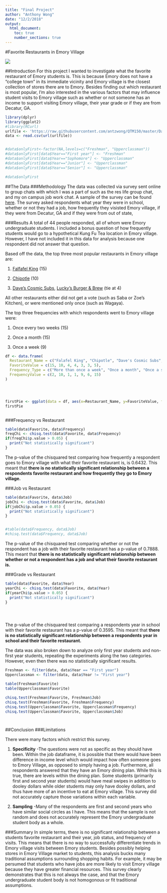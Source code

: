 ```yaml
---
title: "Final Project"
author: "Anthony Wong"
date: "12/2/2018"
output:
  html_document:
    toc: true
    number_sections: true
---
```

#Favorite Restaurants in Emory Village

![](https://whatnowatlanta.com/wp-content/media/2017/12/Slice-and-Pint-Emory-Village.png)

##Introduction
For this project I wanted to investigate what the favorite restaurant of Emory students is. This is because Emory does not have a "college town" in its immediate vicinity and Emory village is the closest collection of stores there are to Emory. Besides finding out which restaurant is most popular, I'm also interested in the various factors that may influence student visits to Emory village such as whether or not someone has an income to support visiting Emory village, their year grade or if they are from Decatur, GA. 


```r
library(dplyr)
library(ggplot2)
#library(RCurl)
urlfile <- 'https://raw.githubusercontent.com/antzwong/QTM150/master/Data.csv'
data <- read.csv(url(urlfile))


#data$onlyFirst<-factor(NA,levels=c("Freshman", "Upperclassman"))
#data$onlyFirst[data$Year=="First year"] <- "Freshman"
#data$onlyFirst[data$Year=="Sophomore"] <- "Upperclassman"
#data$onlyFirst[data$Year=="Junior"] <- "Upperclassman"
#data$onlyFirst[data$Year=="Senior"] <- "Upperclassman"

#data$onlyFirst
```


##The Data
###Methodology
The data was collected via survey sent online to group chats with which I was a part of such as the res life group chat, and my on campus job work chat. A sample of the survey can be found [here](https://docs.google.com/forms/d/e/1FAIpQLSc0b7y-RmXLYl1q3ZDF8fP8ropBRtZR1EoLuUhMTkuk5813CA/viewform?usp=sf_link). 
The survey asked respondents what year they were in school, whether or not they had a job, how frequently they visisted Emory village, if they were from Decatur, GA and if they were from out of state, 


###Results
A total of 44 people responded, all of whom were Emory undergraduate students. I included a bonus question of how frequently students would go to a hypothetical Kung Fu Tea location in Emory village. However, I have not included it in this data for analysis because one respondent did not answer that question.

Based off the data, the top three most popular restaurants in Emory village are:

1. [Falfafel King](https://www.yelp.com/biz/falafel-king-atlanta) (15)

2. [Chipotle](https://www.chipotle.com/) (10)

3. [Dave's Cosmic Subs](https://www.davescosmicsubs.com/locations/atlanta-georgia/), [Lucky's Burger & Brew](http://www.luckysburgerandbrew.com/) (tie at 4)

All other restaurants either did not get a vote (such as Saba or Zoe's Kitchen), or were mentioned only once (such as Wagaya). 

The top three frequencies with which respondents went to Emory village were:

1. Once every two weeks (15)

2. Once a month (15)

3. Once a week (9)




```r

df <- data.frame(
  Restaurant_Name = c("Falafel King", "Chipotle", "Dave's Cosmic Subs", "Lucky's Burger & Brew", "Panera", "Rise -n- Dine", "(Other)"),
  FavoriteValue = c(15, 10, 4, 4, 3, 3, 5),
  Frequency_Type = c("More than once a week", "Once a month", "Once a school year", "Once a semester", "Once a week", "Once every few months", "Once every two weeks"),
  FrequencyValue = c(2, 10, 1, 1, 9, 6, 15)
)




firstPie <- ggplot(data = df, aes(x=Restaurant_Name, y=FavoriteValue, fill=Restaurant_Name)) + geom_bar(width = 0.5, stat = "identity") + labs(title = "Favorite Restaurants in Emory Village", x = "Restaurants", y = "Number of Responses") + theme(axis.text.x = element_text(angle = 90, hjust = 1, vjust = 0.5))
firstPie



```


###Frequency vs Restaurant
```r

table(data$Favorite, data$Frequency)
freqChi <- chisq.test(data$Favorite, data$Frequency)
if(freqChi$p.value > 0.05) {
  print("Not statistically significant")
}


```

The p-value of the chisquared test comparing how frequently a respondent goes to Emory village with what their favorite restaurant is, is 0.6432. This meant that **there is no statistically significant relationship between a respondents favorite restaurant and how frequently they go to Emory village.**



###Job vs Restaurant
```r
table(data$Favorite, data$Job)
jobChi <- chisq.test(data$Favorite, data$Job)
if(jobChi$p.value > 0.05) {
  print("Not statistically significant")
}


#table(data$Frequency, data$Job)
#chisq.test(data$Frequency, data$Job)

```


The p-value of the chisquared test comparing whether or not the respondent has a job with their favorite restaurant has a p-value of 0.7888. This meant that **there is no statistically significant relationship between whether or not a respondent has a job and what their favorite restaurant is.**




###Grade vs Restaurant
```r



table(data$Favorite, data$Year)
yearChi <- chisq.test(data$Favorite, data$Year)
if(yearChi$p.value > 0.05) {
  print("Not statistically significant")
}





```

The p-value of the chisquared test comparing a respondents year in school with their favorite restaurant has a p-value of 0.3595. This meant that **there is no statistically significant relationship between a respondents year in school and their favorite restaurant.**


The data was also broken down to analyze only first year students and non-first year students, repeating the experiments along the two categories. However, even then there was no statistically significant results. 

``` r

Freshman <- filter(data, data$Year == "First year")
Upperclassman <- filter(data, data$Year != "First year")

table(Freshman$Favorite)
table(Upperclassman$Favorite)

chisq.test(Freshman$Favorite, Freshman$Job)
chisq.test(Freshman$Favorite, Freshman$Frequency)
chisq.test(Upperclassman$Favorite, Upperclassman$Frequency)
chisq.test(Upperclassman$Favorite, Upperclassman$Job)




```





##Conclusion
###Limitations

There were many factors which restrict this survey. 

1. **Specificity** -The questions were not as specific as they should have been. Within the job dataframe, it is possible that there would have been difference in income level which would impact how often someone goes to Emory Village, as opposed to simply having a job. Furthermore, all respondents answered that they have an Emory dining plan. While this is true, there are levels within the dining plan. Some students (primarily first and second year students) would have meal swipes in addition to dooley dollars while older students may only have dooley dollars, and thus have more of an incentive to eat at Emory village. This survey did not accurately capture those variations within each variable. 

2. **Sampling** -Many of the respondents are first and second years who have similar social circles as I have. This means that the sample is not random and does not accurately represent the Emory undergraduate student body as a whole. 



###Summary
In simple terms, there is no significant relationship between a students favorite restaurant and their year, job status, and frequency of visits. This means that there is no way to successfully differentiate trends in Emory village visits between Emory students. Besides possibly helping stores in Emory Village market to students, this analysis bucks many traditional assumptions surrounding shopping habits. For example, it may be persumed that students who have jobs are more likely to visit Emory village because they have greater financial resources. This survey clearly demonstrates that this is not always the case, and that the Emory undergraduate student body is not homogonous or fit traditional assumptions. 








